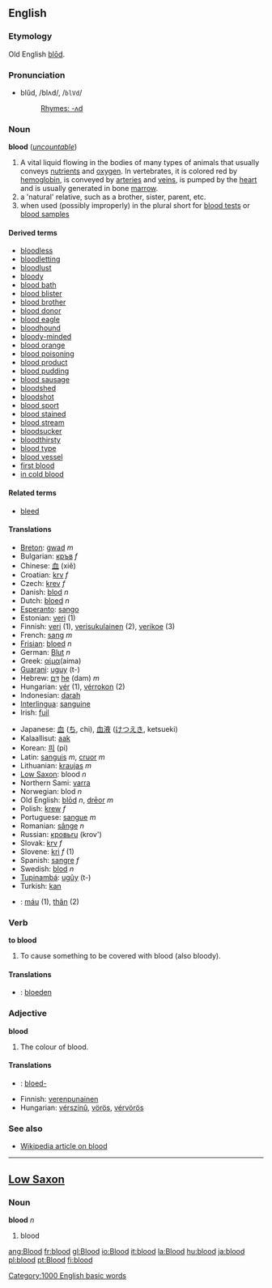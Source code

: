 ==English==

{{rank|forward|remember|fair|520|blood|copyright|late|bed}}

===Etymology===
Old English [[blod#Old English|blōd]].

===Pronunciation===
*blŭd, /blʌd/, /<tt>blVd</tt>/
*:[[Rhymes:English:-ʌd|Rhymes: -ʌd]]

=== Noun ===
'''blood''' (''[[uncountable]]'')

# A vital liquid flowing in the bodies of many types of animals that usually conveys [[nutrient]]s and [[oxygen]].  In vertebrates, it is colored red by [[hemoglobin]], is conveyed by [[artery|arteries]] and [[vein]]s, is pumped by the [[heart]] and is usually generated in bone [[marrow]].
# a 'natural' relative, such as a brother, sister, parent, etc.  
# when used (possibly improperly) in the plural short for [[blood test]]s or [[blood sample]]s

====Derived terms====
*[[bloodless]]
*[[bloodletting]]
*[[bloodlust]]
*[[bloody]]
*[[blood bath]]
*[[blood blister]]
*[[blood brother]]
*[[blood donor]]
*[[blood eagle]]
*[[bloodhound]]
*[[bloody-minded]]
*[[blood orange]]
*[[blood poisoning]]
*[[blood product]]
*[[blood pudding]]
*[[blood sausage]]
*[[bloodshed]]
*[[bloodshot]]
*[[blood sport]]
*[[blood stained]]
*[[blood stream]]
*[[bloodsucker]]
*[[bloodthirsty]]
*[[blood type]]
*[[blood vessel]]
*[[first blood]]
*[[in cold blood]]

====Related terms====
*[[bleed]]

==== Translations ====
{{top}}
*[[Breton]]: [[gwad]] ''m''
*Bulgarian: [[кръв]] ''f''
*Chinese: [[血]] (xiě)
*Croatian: [[krv]] ''f''
*Czech: [[krev]] ''f''
*Danish: [[blod]] ''n''
*Dutch: [[bloed]] ''n''
*[[Esperanto]]: [[sango]]
*Estonian: [[veri#Estonian|veri]] (1)
*Finnish: [[veri#Finnish|veri]] (1), [[verisukulainen]] (2), [[verikoe]] (3)
*French: [[sang]] ''m''
*[[Frisian]]: [[bloed]] ''n''
*German: [[Blut]] ''n''
*Greek: [[αίμα]](aima)
*[[Guarani]]: [[uguy]] (t-)
*Hebrew: [[דם|דָּם]] [[:he:דם|he]] (dam) ''m''
*Hungarian: [[vér]] (1), [[vérrokon]] (2)
*Indonesian: [[darah]]
*[[Interlingua]]: [[sanguine]]
*Irish: [[fuil]]
{{mid}}
*Japanese: [[血]] ([[ち]], chi), [[血液]] ([[けつえき]], ketsueki)
*Kalaallisut: [[aak]]
*Korean: [[피]] (pi)
*Latin: [[sanguis]] ''m'', [[cruor]] ''m''
*Lithuanian: [[kraujas]] ''m''
*[[Low Saxon]]: blood ''n''
*Northern Sami: [[varra]]
*Norwegian: blod ''n''
*Old English: [[blod#Old English|blōd]] ''n'', [[dreor|drēor]] ''m''
*Polish: [[krew]] ''f''
*Portuguese: [[sangue]] ''m''
*Romanian: [[sânge]] ''n''
*Russian: [[кровь]][[:ru:кровь|ru]] (krov')
*Slovak: [[krv]] ''f''
*Slovene: [[kri]] ''f'' (1)
*Spanish: [[sangre]] ''f''
*Swedish: [[blod]] ''n''
*[[Tupinambá]]: [[ugûy]] (t-)
*Turkish: [[kan]]
*{{vi}}: [[máu]] (1), [[thân]] (2)
{{bottom}}

===Verb===
'''to blood'''

#To cause something to be covered with blood (also bloody).

====Translations====
*{{nl}}: [[bloeden]]

===Adjective===
'''blood'''

#The colour of blood. 

====Translations====
*{{nl}}: [[bloed-]]
*Finnish: [[verenpunainen]]
*Hungarian: [[vérszínû]], [[vörös]], [[vérvörös]]

===See also===
*[[w:blood|Wikipedia article on blood]]

----

==[[Low Saxon]]==
===Noun===
'''blood''' ''n''

#blood

[[Category:1000 English basic words]]

[[ang:Blood]]
[[fr:blood]]
[[gl:Blood]]
[[io:Blood]]
[[it:blood]]
[[la:Blood]]
[[hu:blood]]
[[ja:blood]]
[[pl:blood]]
[[pt:Blood]]
[[fi:blood]]